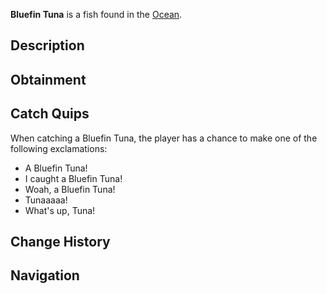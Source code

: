 {{FishInfobox
|image          = Bluefin Tuna.png
|rarity         = Rare
|sea            = First Sea
|location       = [[Ocean]]
|sublocation    = 
|sources        = Carbon Crate, Fish Barrel, Fishing Rod
|radar_location = 
|xp             = 120
|weather        = 
|time           = 
|season         = Summer
|bait           = Minnow
|base_weight    = 220
|base_value     = 350
|weight_range   = 120
|base_chance    = 35
|base_resil     = 30
}}
'''Bluefin Tuna''' is a {{Rarity|Rare}} fish found in the [[Ocean]].

== Description ==
{{Description|The Bluefin Tuna is a very large and strong species of Tuna. They are highly migratory and can travel extremely long distances. Their population is critically low due to overfishing; Making them rarer than other Tuna.|Bestiary Entry}}

== Obtainment ==
{{Description|Found in deep open.|Bestiary Hint}}
{{Fish Availability|
Ancient Isle/Algae Hunt
Atlantis/Surrounding Ocean
FischFright/Frightful Pool
Forsaken Shores/Algae Hunt
Golden Tide
Lovestorm/Normal
Lovestorm/Supercharged
Lucky Event/Blarney McBreeze
Lucky Event/O'Mango Goldgrin
Lucky Event/Plumrick O'Luck
Lucky Event/Rowdy McCharm
Lucky Event/Sunny O'Coin
Megalodon Hunt/Eclipse and Weekend
Megalodon Hunt/Normal
Mushgrove Swamp/Algae Hunt
Northern Summit/Surrounding Ocean
Ocean
Ocean/Deep Ocean
Ocean/Harvesters Spike
Ocean/The Arch
Orca Migration/Ancient
Orca Migration/Normal
Snowcap Island/Algae Hunt
Whale Migration/Moby
Whale Migration/Normal
|top_rods      = 
Krampus's Rod\136024.71\169777.02;
Leviathan's Fang Rod\132942.65\174487.79;
Magma Rod\129117.95\161156.46;
Plastic Rod\117417.9\146541.93;
Trident Rod\112597.87\164125.04;
Fast Rod\91495.72\171391.53;
Buddy Bond Rod\87148.23\142357.78;
Adventurer's Rod\78167.6\146425.05;
Fischer's Rod\80058.75\149967.59;
Free Spirit Rod\105624.48\153960.49;
Ethereal Prism Rod\94345.29\105939.57;
No-Life Rod\91920.01\111315.81;
Seraphic Rod\91349.88\101549.72;
Rod Of The Forgotten Fang\85390.46\99704.54;
Challenger's Rod\82967.03\100428.22;
Rod Of The Depths\76736.5\90689.37;
Zeus Rod\75546.26\92953.1;
Rod Of The Exalted One\75298.15\93628.57;
Verdant Shear Rod\74301.29\92741.13;
Blazebringer Rod\71775.2\88693.17;
Depthseeker Rod\68505.71\87012.93;
Avalanche Rod\61702.9\78598.91;
Volcanic Rod\58867.06\73494.96;
Steady Rod\26117.77\27519.19
|recommended   = Trident Rod
}}

== Catch Quips ==
When catching a Bluefin Tuna, the player has a chance to make one of the following exclamations:
* A Bluefin Tuna!
* I caught a Bluefin Tuna!
* Woah, a Bluefin Tuna!
* Tunaaaaa!
* What's up, Tuna!

== Change History ==
{{Change History|{{subst:Current Version}}}}

== Navigation ==
{{Fish Navbox|Ocean}}